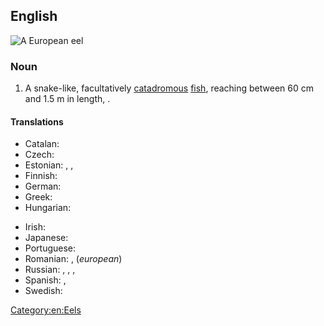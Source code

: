 ==English==
[[File:Anguilla anguilla.jpg|thumb|A '''European eel''']]
{{wikipedia}}
{{wikispecies|Anguilla anguilla}}

===Noun===
{{en-noun}}

# A snake-like, facultatively [[catadromous]] [[fish]], reaching between 60&nbsp;cm and 1.5&nbsp;m in length, {{taxlink|Anguilla anguilla|species|noshow=1}}.

====Translations====
{{trans-top|fish}}
* Catalan: {{t+|ca|anguila|f}}
* Czech: {{t+|cs|úhoř říční|m}}
* Estonian: {{t+|et|angerjas}}, {{t+|et|harilik angerjas}}, {{t+|et|jõeangerjas}}
* Finnish: {{t+|fi|ankerias}}
* German: {{t|de|Europäischer Aal|m}}
* Greek: {{t|el|ευρωπαϊκό χελι|n}}
* Hungarian: {{t+|hu|európai angolna}}
{{trans-mid}}
* Irish: {{t|ga|eascann Eorpach|f}}
* Japanese: {{t|ja|ヨーロッパ鰻|tr=[[ヨーロッパウナギ]], yōroppaunagi|sc=Jpan}}
* Portuguese: {{t|pt|enguia europeia|f}}
* Romanian: {{t|ro|anghilă europeană|f}}, {{t+|ro|țipar|n}} (''european'')
* Russian: {{t|ru|речно́й у́горь|m}}, {{t|ru|европе́йский у́горь|m}}, {{t|ru|обыкнове́нный у́горь|m}}, {{t|ru|европе́йский речно́й у́горь|m}}
* Spanish: {{t+|es|anguila|f}}, {{t|es|anguila común|f}}
* Swedish: {{t+|sv|europeisk ål|c}}
{{trans-bottom}}

[[Category:en:Eels]]